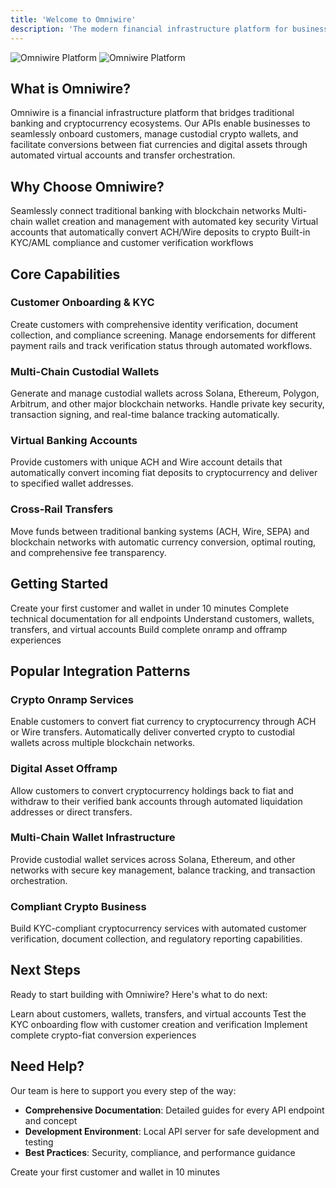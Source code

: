```yaml
---
title: 'Welcome to Omniwire'
description: 'The modern financial infrastructure platform for businesses'
---
```


<img
  className="block dark:hidden"
  src="/images/hero.png"
  alt="Omniwire Platform"
/>
<img
  className="hidden dark:block"
  src="/images/hero.png"
  alt="Omniwire Platform"
/>

## What is Omniwire?

Omniwire is a financial infrastructure platform that bridges traditional banking and cryptocurrency ecosystems. Our APIs enable businesses to seamlessly onboard customers, manage custodial crypto wallets, and facilitate conversions between fiat currencies and digital assets through automated virtual accounts and transfer orchestration.

## Why Choose Omniwire?

<CardGroup cols={2}>
  <Card title="Crypto-Fiat Bridge" icon="bridge">
    Seamlessly connect traditional banking with blockchain networks
  </Card>
  <Card title="Custodial Wallet Management" icon="wallet">
    Multi-chain wallet creation and management with automated key security
  </Card>
  <Card title="Automated Conversions" icon="arrows-rotate">
    Virtual accounts that automatically convert ACH/Wire deposits to crypto
  </Card>
  <Card title="Compliant Onboarding" icon="shield-check">
    Built-in KYC/AML compliance and customer verification workflows
  </Card>
</CardGroup>

## Core Capabilities

### Customer Onboarding & KYC
Create customers with comprehensive identity verification, document collection, and compliance screening. Manage endorsements for different payment rails and track verification status through automated workflows.

### Multi-Chain Custodial Wallets  
Generate and manage custodial wallets across Solana, Ethereum, Polygon, Arbitrum, and other major blockchain networks. Handle private key security, transaction signing, and real-time balance tracking automatically.

### Virtual Banking Accounts
Provide customers with unique ACH and Wire account details that automatically convert incoming fiat deposits to cryptocurrency and deliver to specified wallet addresses.

### Cross-Rail Transfers
Move funds between traditional banking systems (ACH, Wire, SEPA) and blockchain networks with automatic currency conversion, optimal routing, and comprehensive fee transparency.

## Getting Started

<CardGroup cols={2}>
  <Card
    title="Quick Start Guide"
    icon="rocket"
    href="/get-started/quickstart"
  >
    Create your first customer and wallet in under 10 minutes
  </Card>
  <Card
    title="API Reference"
    icon="code"
    href="/api-reference/authentication"
  >
    Complete technical documentation for all endpoints
  </Card>
  <Card
    title="Core Concepts"
    icon="lightbulb"
    href="/concepts/customers"
  >
    Understand customers, wallets, transfers, and virtual accounts
  </Card>
  <Card
    title="Integration Guides"
    icon="book-open"
    href="/guides/onramp-flow"
  >
    Build complete onramp and offramp experiences
  </Card>
</CardGroup>

## Popular Integration Patterns

### Crypto Onramp Services
Enable customers to convert fiat currency to cryptocurrency through ACH or Wire transfers. Automatically deliver converted crypto to custodial wallets across multiple blockchain networks.

### Digital Asset Offramp
Allow customers to convert cryptocurrency holdings back to fiat and withdraw to their verified bank accounts through automated liquidation addresses or direct transfers.

### Multi-Chain Wallet Infrastructure  
Provide custodial wallet services across Solana, Ethereum, and other networks with secure key management, balance tracking, and transaction orchestration.

### Compliant Crypto Business
Build KYC-compliant cryptocurrency services with automated customer verification, document collection, and regulatory reporting capabilities.

## Next Steps

Ready to start building with Omniwire? Here's what to do next:

<Steps>
  <Step title="Understand the API">
    Learn about customers, wallets, transfers, and virtual accounts
  </Step>
  <Step title="Create Your First Customer">
    Test the KYC onboarding flow with customer creation and verification
  </Step>
  <Step title="Build Onramp/Offramp">
    Implement complete crypto-fiat conversion experiences
  </Step>
</Steps>

## Need Help?

Our team is here to support you every step of the way:

- **Comprehensive Documentation**: Detailed guides for every API endpoint and concept
- **Development Environment**: Local API server for safe development and testing
- **Best Practices**: Security, compliance, and performance guidance

<Card title="Get Started Now" href="/get-started/quickstart" icon="arrow-right">
  Create your first customer and wallet in 10 minutes
</Card>